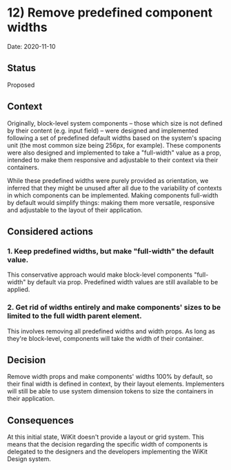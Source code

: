 
<Meta title="Documentation/Decisions and ADRs/ADRs/0012) Remove predefined widths" />

# 12) Remove predefined component widths

Date: 2020-11-10

## Status

Proposed

## Context

Originally, block-level system components – those which size is not defined by their content (e.g. input field) – were designed and implemented following a set of predefined default widths based on the system's spacing unit (the most common size being 256px, for example). 
These components were also designed and implemented to take a "full-width" value as a prop, intended to make them responsive and adjustable to their context via their containers.

While these predefined widths were purely provided as orientation, we inferred that they might be unused after all due to the variability of contexts in which components can be implemented. 
Making components full-width by default would simplify things: making them more versatile, responsive and adjustable to the layout of their application. 

## Considered actions

### 1. Keep predefined widths, but make "full-width" the default value.

This conservative approach would make block-level components "full-width" by default via prop. Predefined width values are still available to be applied.

### 2. Get rid of widths entirely and make components' sizes to be limited to the full width parent element.

This involves removing all predefined widths and width props. As long as they're block-level, components will take the width of their container.

## Decision

Remove width props and make components' widths 100% by default, so their final width is defined in context, by their layout elements. 
Implementers will still be able to use system dimension tokens to size the containers in their application.

## Consequences

At this initial state, WiKit doesn't provide a layout or grid system. This means that the decision regarding the specific width of components is delegated to the designers and the developers implementing the WiKit Design system.
